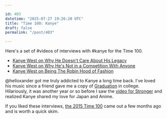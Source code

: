 ```yaml
---

id: 403
datetime: "2015-07-27 19:26:20 UTC"
title: "Time 100: Kanye"
draft: false
permalink: "/post/403"

---
```


Here's a set of #videos of interviews with #kanye for the Time 100. 

* [Kanye West on Why He Doesn't Care About His Legacy](https://www.youtube.com/watch?v=Yd2V68HUlYs&feature=youtu.be)
* [Kanye West on Why He's Not in a Competition With Anyone](https://www.youtube.com/watch?v=Goood8R6Zjo&feature=youtu.be)
* [Kanye West on Being The Robin Hood of Fashion](https://www.youtube.com/watch?v=HKXqrPRECG0&feature=youtu.be)


@helloxander got me truly addicted to Kanye a long time back. I've loved his music since a friend gave me a copy of [Graduation](https://en.wikipedia.org/wiki/Graduation_%28album%29) in college. Hilariously, it was another year or so before I saw the [video for Stronger](https://www.youtube.com/watch?v=PsO6ZnUZI0g) and realized Kanye shared my love for Japan and Anime.

If you liked these interviews, [the 2015 Time 100](http://time.com/collection/2015-time-100/) came out a few months ago and is worth a quick skim.
